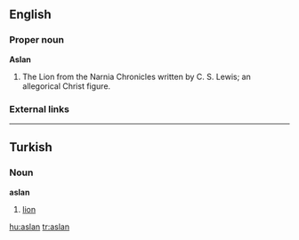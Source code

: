 ==English==

===Proper noun===
'''Aslan'''

#The Lion from the Narnia Chronicles written by C. S. Lewis; an allegorical Christ figure.

===External links===
{{pedialite}}

----
==Turkish==
===Noun===
'''aslan'''

# [[lion]]

[[hu:aslan]]
[[tr:aslan]]
